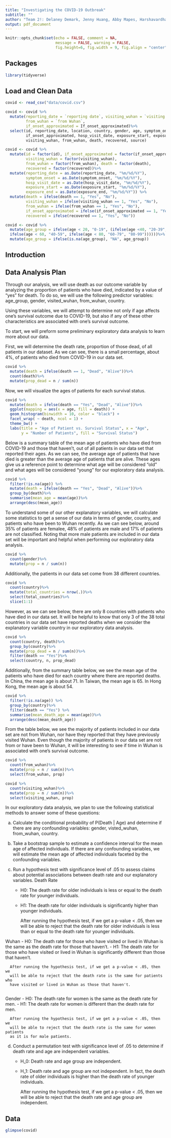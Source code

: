 ```yaml
---
title: "Investigating the COVID-19 Outbreak"
subtitle: ""
author: "Team 2!: Delaney Demark, Jenny Huang, Abby Mapes, Harshavardhan Srijay"
output: pdf_document
---
```


```r
knitr::opts_chunk$set(echo = FALSE, comment = NA, 
                      message = FALSE, warning = FALSE,
                      fig.height=6, fig.width = 9, fig.align = "center")
```

## Packages

```r
library(tidyverse)
```

## Load and Clean Data
```r
covid <- read_csv("data/covid.csv")

covid <- covid %>%
  mutate(reporting_date = `reporting date`, visiting_wuhan = `visiting Wuhan`, 
         from_wuhan = `from Wuhan`, 
         if_onset_approximated = If_onset_approximated)%>%
  select(id, reporting_date, location, country, gender, age, symptom_onset,
         if_onset_approximated, hosp_visit_date, exposure_start, exposure_end, 
         visiting_wuhan, from_wuhan, death, recovered, source)
```

```r
covid <- covid %>%
  mutate(id = factor(id), if_onset_approximated = factor(if_onset_approximated), 
         visiting_wuhan = factor(visiting_wuhan), 
         from_wuhan = factor(from_wuhan), death = factor(death), 
         recovered = factor(recovered))%>%
  mutate(reporting_date = as.Date(reporting_date, "%m/%d/%Y"), 
         symptom_onset = as.Date(symptom_onset, "%m/%d/%Y"), 
         hosp_visit_date = as.Date(hosp_visit_date, "%m/%d/%Y"), 
         exposure_start = as.Date(exposure_start, "%m/%d/%Y"), 
         exposure_end = as.Date(exposure_end, "%m/%d/%Y")) %>%
  mutate(death = ifelse(death == 1, "Yes", "No"), 
         visiting_wuhan = ifelse(visiting_wuhan == 1, "Yes", "No"),
         from_wuhan = ifelse(from_wuhan == 1, "Yes", "No"),
         if_onset_approximated = ifelse(if_onset_approximated == 1, "Yes", "No"),
         recovered = ifelse(recovered == 1, "Yes", "No"))
```

```r
covid <- covid %>%
  mutate(age_group = ifelse(age < 20, "0-19", (ifelse(age <40, "20-39",
  ifelse(age < 60, "40-59", ifelse(age < 80, "60-79", "80-99"))))))%>%
  mutate(age_group = ifelse(is.na(age_group), "NA", age_group))
```

## Introduction

## Data Analysis Plan

Through our analysis, we will use death as our outcome variable by analyzing 
the proportion of patients who have died, indicated by a value of “yes” for 
death. To do so, we will use the following predictor variables: 
age_group, gender, visited_wuhan, from_wuhan, country. 

Using these variables, we will attempt to determine not only if age affects 
one’s survival outcome due to COVID-19, but also if any of these other 
characteristics are associated with one’s survival outcome. 

To start, we will preform some preliminary exploratory data analysis to learn 
more about our data.

First, we will determine the death rate, proportion of those dead, of all 
patients in our dataset. As we can see, there is a small percentage, about 4%, 
of patients who died from COVID-19 in our data set. 
```r
covid %>%
  mutate(death = ifelse(death == 1, "Dead", "Alive"))%>%
  count(death)%>% 
  mutate(prop_dead = n / sum(n))
```

Now, we will visualize the ages of patients for each survival status.
```r
covid %>%
  mutate(death = ifelse(death == "Yes", "Dead", "Alive"))%>%
  ggplot(mapping = aes(x = age, fill = death)) + 
  geom_histogram(binwidth = 10, color = "black") +
  facet_wrap( ~ death, ncol = 1) +
  theme_bw() +
  labs(title = "Age of Patient vs. Survival Status", x = "Age",
       y = "Number of Patients", fill = "Survival Status")
```

Below is a summary table of the mean age of patients who have died from COVID-19
and those that haven't, out of all patients in our data set that reported their 
ages. As we can see, the average age of patients that have died is greater than 
the average age of patients that are alive. These ages give us a reference 
point to determine what age will be considered "old" and what ages will be 
considered "young" for our exploratory data analysis.

```r
covid %>%
  filter(!is.na(age)) %>%
  mutate(death = ifelse(death == "Yes", "Dead", "Alive"))%>%
  group_by(death)%>% 
  summarise(mean_age = mean(age))%>% 
  arrange(desc(mean_age))
```

To understand some of our other explanatory variables, we will calculate some 
statistics to get a sense of our data in terms of gender, country, and patients 
who have been to Wuhan recently. As we can see below, around 35% of patients 
are femalee, 48% of patients are male and 17% of patients are not classified. 
Noting that more male patients are included in our data set will be important 
and helpful when performing our exploratory data analysis.

```r
covid %>%
  count(gender)%>% 
  mutate(prop = n / sum(n))
```

Additionally, the patients in our data set come from 38 different countries.
```r
covid %>%
  count(country)%>% 
  mutate(total_countries = nrow(.))%>%
  select(total_countries)%>%
  slice(1:1)
```

However, as we can see below, there are only 8 countries with patients who have 
died in our data set. It will be helpful to know that only 3 of the 38 total 
countries in our data set have reported deaths when we consider the explanatory variable country in our exploratory data analysis.

```r
covid %>%
  count(country, death)%>% 
  group_by(country)%>% 
  mutate(prop_dead = n / sum(n))%>%
  filter(death == "Yes")%>%
  select(country, n, prop_dead)
```

Additionally, from the summary table below, we see the mean age of the patients 
who have died for each country where there are reported deaths. In China, the 
mean age is about 71. In Taiwan, the mean age is 65. In Hong Kong, the mean age 
is about 54.

```r
covid %>%
  filter(!is.na(age)) %>%
  group_by(country)%>% 
  filter(death == "Yes") %>%
  summarise(mean_death_age = mean(age))%>% 
  arrange(desc(mean_death_age))
```

From the table below, we see the majority of patients included in our 
data set are not from Wuhan, nor have they reported that they have previously 
visited Wuhan. Even though the majority of patients in our data set are not from 
or have been to Wuhan, it will be interesting to see if time in Wuhan is 
associated with one's survival outcome.

```r
covid %>%
  count(from_wuhan)%>% 
  mutate(prop = n / sum(n))%>%
  select(from_wuhan, prop)

covid %>%
  count(visiting_wuhan)%>% 
  mutate(prop = n / sum(n))%>%
  select(visiting_wuhan, prop)
```

In our exploratory data analysis, we plan to use the following statistical 
methods to answer some of these questions:

a) Calculate the conditional probability of P(Death | Age) and determine if 
there are any confounding variables: gender, visted_wuhan, from_wuhan, country.

b) Take a bootstrap sample to estimate a confidence interval for the mean age 
of affected individuals. If there are any confounding variables, we will 
estimate the mean age of affected individuals faceted by the confounding 
variables.

c) Run a hypothesis test with significance level of .05 to assess claims 
about potential associations between death rate and our explanatory variables.
  Death Rate
    - H0: The death rate for older individuals is less or equal to the death 
          rate for younger individuals.
    - H1: The death rate for older individuals is significantly higher than 
          younger individuals.
          
      After running the hypothesis test, if we get a p-value < .05, then we 
      will be able to reject that the death rate for older individuals is less
      than or equal to the death rate for younger individuals.
      
  Wuhan
    - H0: The death rate for those who have visited or lived in Wuhan is the 
          same as the death rate for those that haven’t.
    - H1: The death rate for those who have visited or lived in Wuhan is 
          significantly different than those that haven’t.
          
      After running the hypothesis test, if we get a p-value < .05, then we 
      will be able to reject that the death rate is the same for patients who 
      have visited or lived in Wuhan as those that haven't.
      
  Gender
    - H0: The death rate for women is the same as the death rate for men.
    - H1: The death rate for women is different than the death rate for men.
    
      After running the hypothesis test, if we get a p-value < .05, then we 
      will be able to reject that the death rate is the same for women patients
      as it is for male patients.
    
d) Conduct a permutation test with significance level of .05 to determine if
death rate and age are independent variables.
    - H_0: Death rate and age group are independent.
    - H_1: Death rate and age group are not independent. In fact, the death 
           rate of older individuals is higher than the death rate of younger 
           individuals.
          
      After running the hypothesis test, if we get a p-value < .05, then we 
      will be able to reject that the death rate and age group are independent.

## Data

```r
glimpse(covid)
```

